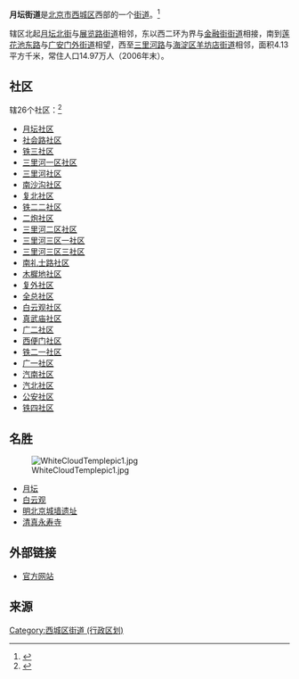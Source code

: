 {{unreferenced|time=2009-07-10T12:08:18+00:00}}
{{中国乡级行政区
|景观照片文件名 = Four Ministries and One Commission Building Complex (20211016145910).jpg
|景观照片描述 = [[月坛南街|月坛南街]]与[[三里河路|三里河路]]交叉口东南侧的“四部一会”办公楼
|汉语拼音 = 
|其他语言 = 
|其他语言名称 = 
|旧称 = 
|地名出处 = 
|位置图文件名 = 
|位置图描述 = 
|自定义图片= 
|建置时间 = 
|政府驻地 = 
|毗邻 = 
|总面积 = 4.13平方千米
|总人口 = 
|总人口年份 = 
|户籍人口 = 
|户籍人口年份 = 
|常住人口 = 
|常住人口年份 = 
|人口密度 = 
|GDP = 
|GDP年份 = 
|邮政编码 = 
|电话区号 = 10
|官方网站 = 
|网站名称 = 
|11/01/02/007/000}}
'''月坛街道'''是[[北京市|北京市]][[西城区|西城区]]西部的一个[[街道_(行政区划)|街道]]。<ref>{{PRC admin/ref sgc|{{PRC admin/parent|11/01/02/007/000}}}}</ref>

辖区北起[[月坛北街|月坛北街]]与[[展览路街道|展览路街道]]相邻，东以西二环为界与[[金融街街道|金融街街道]]相接，南到[[莲花池东路|莲花池东路]]与[[广安门外街道|广安门外街道]]相望，西至[[三里河路|三里河路]]与[[海淀区|海淀区]][[羊坊店街道|羊坊店街道]]相邻，面积4.13平方千米，常住人口14.97万人（2006年末）。

==社区==
辖26个社区：<ref>{{PRC admin/ref sgc|11/01/02/007/000}}</ref>
*[[月坛社区|月坛社区]]
*[[社会路社区|社会路社区]]
*[[铁三社区|铁三社区]]
*[[三里河一区社区|三里河一区社区]]
*[[三里河社区|三里河社区]]
*[[南沙沟社区|南沙沟社区]]
*[[复北社区|复北社区]]
*[[铁二二社区|铁二二社区]]
*[[二炮社区|二炮社区]]
*[[三里河二区社区|三里河二区社区]]
*[[三里河三区一社区|三里河三区一社区]]
*[[三里河三区三社区|三里河三区三社区]]
*[[南礼士路社区|南礼士路社区]]
*[[木樨地社区|木樨地社区]]
*[[复外社区|复外社区]]
*[[全总社区|全总社区]]
*[[白云观社区|白云观社区]]
*[[真武庙社区|真武庙社区]]
*[[广二社区|广二社区]]
*[[西便门社区|西便门社区]]
*[[铁二一社区|铁二一社区]]
*[[广一社区|广一社区]]
*[[汽南社区|汽南社区]]
*[[汽北社区|汽北社区]]
*[[公安社区|公安社区]]
*[[铁四社区|铁四社区]]

==名胜==
[[File:WhiteCloudTemplepic1.jpg|thumb]]
*[[月坛|月坛]]
*[[白云观|白云观]]
*[[明北京城墙遗址|明北京城墙遗址]]
*[[清真永寿寺|清真永寿寺]]

==外部链接==
*[https://web.archive.org/web/20090620030218/http://www.bjxch.gov.cn/pub/xch_zhuzhan/A/A7/qgjd/ytjd/ 官方网站]

==来源==
{{Reflist|2}}

{{北京市西城区行政区划}}
{{北京行政区划小作品}}

[[Category:西城区街道_(行政区划)|Category:西城区街道 (行政区划)]]